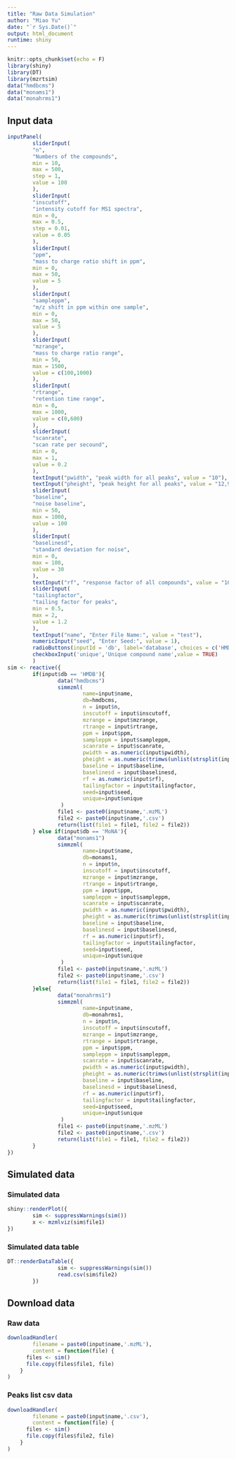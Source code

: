 ```yaml
---
title: "Raw Data Simulation"
author: "Miao Yu"
date: "`r Sys.Date()`"
output: html_document
runtime: shiny
---
```


```r
knitr::opts_chunk$set(echo = F)
library(shiny)
library(DT)
library(mzrtsim)
data("hmdbcms")
data("monams1")
data("monahrms1")
```

## Input data

```r
inputPanel(
        sliderInput(
        "n",
        "Numbers of the compounds",
        min = 10,
        max = 500,
        step = 1,
        value = 100
        ),
        sliderInput(
        "inscutoff",
        "intensity cutoff for MS1 spectra",
        min = 0,
        max = 0.5,
        step = 0.01,
        value = 0.05
        ),
        sliderInput(
        "ppm",
        "mass to charge ratio shift in ppm",
        min = 0,
        max = 50,
        value = 5
        ),
        sliderInput(
        "sampleppm",
        "m/z shift in ppm within one sample",
        min = 0,
        max = 50,
        value = 5
        ),
        sliderInput(
        "mzrange",
        "mass to charge ratio range",
        min = 50,
        max = 1500,
        value = c(100,1000)
        ),
        sliderInput(
        "rtrange",
        "retention time range",
        min = 0,
        max = 1000,
        value = c(0,600)
        ),
        sliderInput(
        "scanrate",
        "scan rate per secound",
        min = 0,
        max = 1,
        value = 0.2
        ),
        textInput("pwidth", "peak width for all peaks", value = "10"),
        textInput("pheight", "peak height for all peaks", value = "12,9,16,13,10,9,5,11,7,11,13,9,7,18,11,12,9,15,10,13,16,13,10,9,5,11,7,11,13,9,9,15,10,13,16,13,10,9,5,11,13,9,7,18,11,12,9,15,10,13,12,9,16,13,10,9,5,11,7,11,13,9,7,18,11,12,9,15,10,13,16,13,10,9,5,11,7,11,13,9,9,15,10,13,16,13,10,9,5,11,13,9,7,18,11,12,9,15,10,13"),
        sliderInput(
        "baseline",
        "noise baseline",
        min = 50,
        max = 1000,
        value = 100
        ),
        sliderInput(
        "baselinesd",
        "standard deviation for noise",
        min = 0,
        max = 100,
        value = 30
        ),
        textInput("rf", "response factor of all compounds", value = "100"),
        sliderInput(
        "tailingfactor",
        "tailing factor for peaks",
        min = 0.5,
        max = 2,
        value = 1.2
        ),
        textInput("name", "Enter File Name:", value = "test"),
        numericInput("seed", "Enter Seed:", value = 1),
        radioButtons(inputId = 'db', label='database', choices = c('HMDB','MoNA','MoNAhr'), selected = 'MoNAhr'),
        checkboxInput('unique','Unique compound name',value = TRUE)
        )
sim <- reactive({
        if(input$db == 'HMDB'){
                data("hmdbcms")
                simmzml(
                        name=input$name,
                        db=hmdbcms,
                        n = input$n,
                        inscutoff = input$inscutoff,
                        mzrange = input$mzrange,
                        rtrange = input$rtrange,
                        ppm = input$ppm,
                        sampleppm = input$sampleppm,
                        scanrate = input$scanrate,
                        pwidth = as.numeric(input$pwidth),
                        pheight = as.numeric(trimws(unlist(strsplit(input$pheight, ",")))),
                        baseline = input$baseline,
                        baselinesd = input$baselinesd,
                        rf = as.numeric(input$rf),
                        tailingfactor = input$tailingfactor,
                        seed=input$seed,
                        unique=input$unique
                 )
                file1 <- paste0(input$name,'.mzML')
                file2 <- paste0(input$name,'.csv')
                return(list(file1 = file1, file2 = file2))
        } else if(input$db == 'MoNA'){
                data("monams1")
                simmzml(
                        name=input$name,
                        db=monams1,
                        n = input$n,
                        inscutoff = input$inscutoff,
                        mzrange = input$mzrange,
                        rtrange = input$rtrange,
                        ppm = input$ppm,
                        sampleppm = input$sampleppm,
                        scanrate = input$scanrate,
                        pwidth = as.numeric(input$pwidth),
                        pheight = as.numeric(trimws(unlist(strsplit(input$pheight, ",")))),
                        baseline = input$baseline,
                        baselinesd = input$baselinesd,
                        rf = as.numeric(input$rf),
                        tailingfactor = input$tailingfactor,
                        seed=input$seed,
                        unique=input$unique
                 )
                file1 <- paste0(input$name,'.mzML')
                file2 <- paste0(input$name,'.csv')
                return(list(file1 = file1, file2 = file2))
        }else{
                data("monahrms1")
                simmzml(
                        name=input$name,
                        db=monahrms1,
                        n = input$n,
                        inscutoff = input$inscutoff,
                        mzrange = input$mzrange,
                        rtrange = input$rtrange,
                        ppm = input$ppm,
                        sampleppm = input$sampleppm,
                        scanrate = input$scanrate,
                        pwidth = as.numeric(input$pwidth),
                        pheight = as.numeric(trimws(unlist(strsplit(input$pheight, ",")))),
                        baseline = input$baseline,
                        baselinesd = input$baselinesd,
                        rf = as.numeric(input$rf),
                        tailingfactor = input$tailingfactor,
                        seed=input$seed,
                        unique=input$unique
                 )
                file1 <- paste0(input$name,'.mzML')
                file2 <- paste0(input$name,'.csv')
                return(list(file1 = file1, file2 = file2))
        }
})
```

## Simulated data

### Simulated data

```r
shiny::renderPlot({
        sim <- suppressWarnings(sim())
        x <- mzmlviz(sim$file1)
})
```


### Simulated data table

```r
DT::renderDataTable({
                sim <- suppressWarnings(sim())
                read.csv(sim$file2)
        })
```

## Download data

### Raw data

```r
downloadHandler(
        filename = paste0(input$name,'.mzML'),
        content = function(file) {
      files <- sim()
      file.copy(files$file1, file)
    }
)
```

### Peaks list csv data

```r
downloadHandler(
        filename = paste0(input$name,'.csv'),
        content = function(file) {
      files <- sim()
      file.copy(files$file2, file)
    }
)
```

